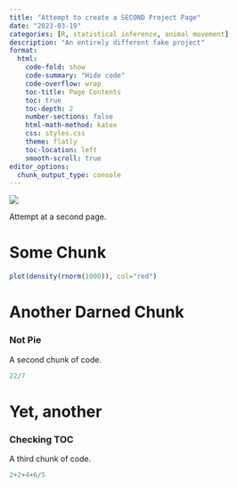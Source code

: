 ```yaml
---
title: "Attempt to create a SECOND Project Page"
date: "2023-03-19"
categories: [R, statistical inference, animal movement]
description: "An entirely different fake project"
format:
  html:
    code-fold: show
    code-summary: "Hide code"
    code-overflow: wrap
    toc-title: Page Contents
    toc: true
    toc-depth: 2
    number-sections: false
    html-math-method: katex
    css: styles.css
    theme: flatly
    toc-location: left
    smooth-scroll: true
editor_options: 
  chunk_output_type: console
---
```


![](feature.jpg){fig-alt="marten taking the bait"}

Attempt at a second page.

# Some Chunk

```r

plot(density(rnorm(1000)), col="red")
```


# Another Darned Chunk

### Not Pie
A second chunk of code.
```r
22/7
```


# Yet, another

### Checking TOC
A third chunk of code.
```r
2+2+4+6/5
```
